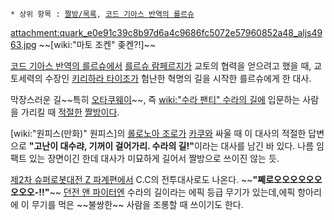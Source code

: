  * 상위 항목 : [[짤방/목록]], [[코드 기아스 반역의 를르슈]]

attachment:quark_e0e91c39c8b97d6a4c9686fc5072e57960852a48_aljs4963.jpg
~~[wiki:"마토 조켄" 좆켄?!]~~

[[코드 기아스 반역의 를르슈]]에서 [[를르슈 람페르지]]가 교토의 협력을 얻으려고 했을 때, 교토세력의 수장인 [[키리하라 타이조]]가 험난한 혁명의 길을 시작한 를르슈에게 한 대사.

막장스러운 길~~특히 [[오타쿠웨이]]~~, 즉 [[wiki:"수라 팬티" 수라의 길]]에 입문하는 사람을 가리킬 때 [[적절]]한 [[짤방]]이다.

[wiki:"원피스(만화)" 원피스]의 [[롤로노아 조로]]가 [[카쿠]]와 싸울 때 이 대사의 적절한 답변으로 '''"고난이 대수랴, 기꺼이 걸어가리. 수라의 길!"'''이라는 대사를 남긴 바 있다. 나름 임팩트 있는 장면이긴 한데 대사가 미묘하게 길어서 짤방으로 쓰이진 않는 듯.

{{{#!html
<object style="height: 390px; width: 640px"><param name="movie" value="http://www.youtube.com/v/k4kADh-Wl2Q?version=3"><param name="allowFullScreen" value="true"><param name="allowScriptAccess" value="always"><embed src="http://www.youtube.com/v/k4kADh-Wl2Q?version=3" type="application/x-shockwave-flash" allowfullscreen="true" allowScriptAccess="always" width="640" height="390"></object>
}}}

[[제2차 슈퍼로봇대전 Z 파계편]]에서 C.C의 전투대사로도 나온다. ~~'''"쩨로오오오오오오오오오-!!"'''~~
[[던전 앤 파이터]]엔 수라의 길이라는 에픽 등급 무기가 있는데,에픽 항아리에 이 무기를 먹은 ~~불쌍한~~ 사람을 조롱할 때 쓰이기도 한다.
